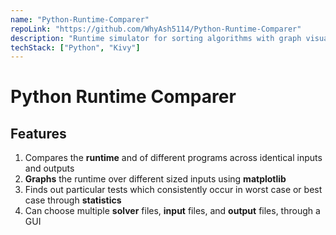 ```yaml
---
name: "Python-Runtime-Comparer"
repoLink: "https://github.com/WhyAsh5114/Python-Runtime-Comparer"
description: "Runtime simulator for sorting algorithms with graph visualizations across input size."
techStack: ["Python", "Kivy"]
---
```


# Python Runtime Comparer

## Features
1. Compares the **runtime** and of different programs across identical inputs and outputs
2. **Graphs** the runtime over different sized inputs using **matplotlib**
3. Finds out particular tests which consistently occur in worst case or best case through **statistics**
4. Can choose multiple **solver** files, **input** files, and **output** files, through a GUI
